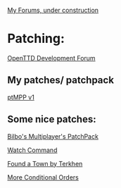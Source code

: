 [http://petert.freeforums.org/ My Forums, under construction]

= Patching: =

[http://www.tt-forums.net/viewforum.php?f=33 OpenTTD Development Forum]

== My patches/ patchpack ==
[http://www.tt-forums.net/viewtopic.php?p=812783#p812783 ptMPP v1]

== Some nice patches: ==

[http://www.tt-forums.net/viewtopic.php?f=33&t=43207 Bilbo's Multiplayer's PatchPack]

[http://www.tt-forums.net/viewtopic.php?f=33&t=45221 Watch Command]

[http://www.tt-forums.net/viewtopic.php?f=33&t=44108 Found a Town by Terkhen]

[http://www.tt-forums.net/viewtopic.php?f=33&t=38317 More Conditional Orders]